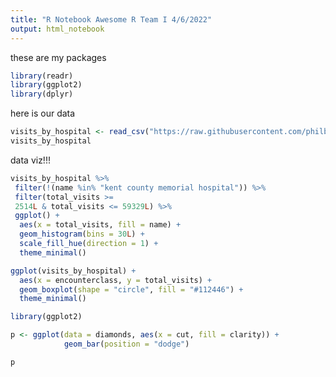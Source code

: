 ```yaml
---
title: "R Notebook Awesome R Team I 4/6/2022"
output: html_notebook
---
```



these are my packages

```r

library(readr)
library(ggplot2)
library(dplyr)


```

here is our data

```r


visits_by_hospital <- read_csv("https://raw.githubusercontent.com/philbowsher/Foundation-of-the-R-Workflow-workshop-2019-09-06/master/Examples/data/visits_by_hospital.csv")
visits_by_hospital

```

data viz!!!

```r

visits_by_hospital %>%
 filter(!(name %in% "kent county memorial hospital")) %>%
 filter(total_visits >= 
 2514L & total_visits <= 59329L) %>%
 ggplot() +
  aes(x = total_visits, fill = name) +
  geom_histogram(bins = 30L) +
  scale_fill_hue(direction = 1) +
  theme_minimal()

```
```r
ggplot(visits_by_hospital) +
  aes(x = encounterclass, y = total_visits) +
  geom_boxplot(shape = "circle", fill = "#112446") +
  theme_minimal()
```


```r


library(ggplot2)

p <- ggplot(data = diamonds, aes(x = cut, fill = clarity)) +
            geom_bar(position = "dodge")

p

```

